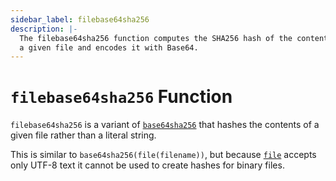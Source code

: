 ```yaml
---
sidebar_label: filebase64sha256
description: |-
  The filebase64sha256 function computes the SHA256 hash of the contents of
  a given file and encodes it with Base64.
---
```


# `filebase64sha256` Function

`filebase64sha256` is a variant of [`base64sha256`](../../language/functions/base64sha256.mdx)
that hashes the contents of a given file rather than a literal string.

This is similar to `base64sha256(file(filename))`, but
because [`file`](../../language/functions/file.mdx) accepts only UTF-8 text it cannot be used to
create hashes for binary files.
